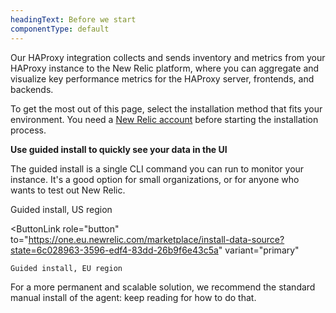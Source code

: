 ```yaml
---
headingText: Before we start
componentType: default
---
```


Our HAProxy integration collects and sends inventory and metrics from your HAProxy instance to the New Relic platform, where you can aggregate and visualize key performance metrics for the HAProxy server, frontends, and backends.   

To get the most out of this page, select the installation method that fits your environment. You need a [New Relic account](https://newrelic.com/signup) before starting the installation process.

<Callout variant="tip">

**Use guided install to quickly see your data in the UI**

The guided install is a single CLI command you can run to monitor your  instance. It's a good option for small organizations, or for anyone who wants to test out New Relic.

<ButtonGroup>
  <ButtonLink
    role="button"
    to="https://one.newrelic.com/marketplace/install-data-source?state=6c028963-3596-edf4-83dd-26b9f6e43c5a"
    variant="primary"
  >
    Guided install, US region
  </ButtonLink>

  <ButtonLink
    role="button"
    to="https://one.eu.newrelic.com/marketplace/install-data-source?state=6c028963-3596-edf4-83dd-26b9f6e43c5a"
    variant="primary"
  >
    Guided install, EU region
  </ButtonLink>
</ButtonGroup>

For a more permanent and scalable solution, we recommend the standard manual install of the agent: keep reading for how to do that.

</Callout>